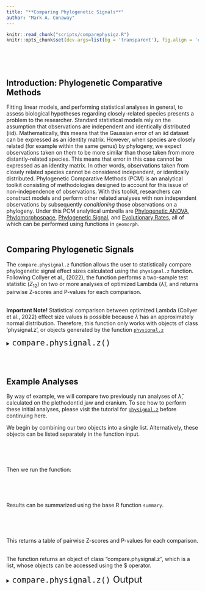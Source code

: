 ```yaml
---
title: "**Comparing Phylogenetic Signals**"
author: "Mark A. Conaway"
---
```


```r
knitr::read_chunk("scripts/comparephysigz.R")
knitr::opts_chunk$set(dev.args=list(bg = 'transparent'), fig.align = 'center', class.source = ".custom-inline", class.output = ".custom-inline")
```

```r

```
<br></br>

## **Introduction: Phylogenetic Comparative Methods** 

Fitting linear models, and performing statistical analyses in general, to assess biological hypotheses regarding closely-related species presents a problem to the researcher. Standard statistical models rely on the assumption that observations are independent and identically distributed (iid). Mathematically, this means that the Gaussian error of an iid dataset can be expressed as an identity matrix. However, when species are closely related (for example within the same genus) by phylogeny, we expect observations taken on them to be more similar than those taken from more distantly-related species. This means that error in this case cannot be expressed as an identity matrix. In other words, observations taken from closely related species cannot be considered independent, or identically distributed. Phylogenetic Comparative Methods (PCM) is an analytical toolkit consisting of methodologies designed to account for this issue of non-independence of observations. With this toolkit, researchers can construct models and perform other related analyses with non independent observations by subsequently $conditioning$ those observations on a phylogeny. Under this PCM analytical umbrella are [Phylogenetic ANOVA](), [Phylomorphospace](), [Phylogenetic Signal](), and [Evolutionary Rates](), all of which can be performed using functions in `geomorph`.
<br></br>

## **Comparing Phylogenetic Signals**

The `compare.physignal.z` function allows the user to statistically compare phylogenetic signal effect sizes calculated using the `physignal.z` function. Following Collyer et al., (2022), the function performs a two-sample test statistic ($Z_{12}$) on two or more analyses of optimized Lambda ($\hat{\lambda}$), and returns pairwise Z-scores and P-values for each comparison.
<br></br>

<div class = "note">
**Important Note!**
Statistical comparison between optimized Lambda (Collyer et al., 2022) effect size values is possible because $\hat{\lambda}$  has an approximately normal distribution. Therefore, this function only works with objects of class 'physignal.z', or objects generated by the function [`physignal.z`]()
</div>

<div class = "func">
<details>
  <summary> <font size="+2"> `compare.physignal.z()` </font> </summary>

* $...$: saved analyses of class physignal.z
* $two.tailed$: Logical (TRUE/FALSE) value to indicate whether a two-tailed test should be performed

</details>
</div>
<br></br>

## **Example Analyses**

By way of example, we will compare two previously run analyses of $\hat{\lambda}$, calculated on the plethodontid jaw and cranium. To see how to perform these initial analyses, please visit the tutorial for [`physignal.z`]() before continuing here. 

We begin by combining our two objects into a single list. Alternatively, these objects can be listed separately in the function input.
<div class = "code">
```r

```
</div>
<br></br>

Then we run the function:
<div class = "code">
```r

```
</div>
<br></br>

Results can be summarized using the base R function `summary`.
<div class = "code">
```r

```
</div>
<br></br>

This returns a table of pairwise Z-scores and P-values for each comparison. 
<br></br>

The function returns an object of class "compare.physignal.z", which is a list, whose objects can be accessed using the $ operator.

<div class = "func">
<details>
  <summary> <font size="+2"> `compare.physignal.z()` Output </font> </summary>

* $sample.z$:	A vector of effect sizes for each sample.

* $sample.r.sd$:	A vector of standard deviations for each sampling distribution (following Box-Cox transformation).

* $pairwise.z$:	A matrix of pairwise, two-sample z scores between all pairs of effect sizes.

* $pairwise.p$:	A matrix of corresponding P-values.

</details>
</div>
<br></br>
